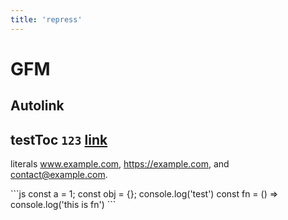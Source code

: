 ```yaml
---
title: 'repress'
---
```



# GFM 
## Autolink 
## testToc `123` [link](https://example.com) 

literals www.example.com, https://example.com, and contact@example.com.

<Counter />
```js
const a = 1;
const obj = {};
console.log('test')
const fn = () => console.log('this is fn')
```
